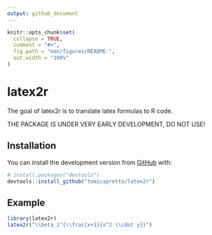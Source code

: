 ```yaml
---
output: github_document
---
```


<!-- README.md is generated from README.Rmd. Please edit that file -->

```r
knitr::opts_chunk$set(
  collapse = TRUE,
  comment = "#>",
  fig.path = "man/figures/README-",
  out.width = "100%"
)
```

# latex2r

The goal of latex2r is to translate latex formulas to R code.

THE PACKAGE IS UNDER VERY EARLY DEVELOPMENT, DO NOT USE!

## Installation

You can install the development version from [GitHub](https://github.com/) with:

``` r
# install.packages("devtools")
devtools::install_github("tomicapretto/latex2r")
```
## Example


```r
library(latex2r)
latex2r("\\beta_1^{\\frac{x+1}{x^2 \\cdot y}}")
```


